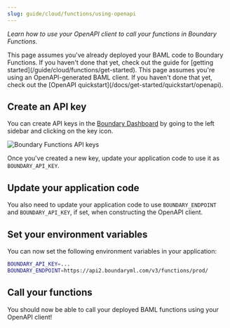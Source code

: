 ```yaml
---
slug: guide/cloud/functions/using-openapi
---
```


_Learn how to use your OpenAPI client to call your functions in Boundary Functions._

<Info>
  This page assumes you've already deployed your BAML code to Boundary Functions. If
  you haven't done that yet, check out the guide for [getting started](/guide/cloud/functions/get-started).
</Info>

<Info>
  This page assumes you're using an OpenAPI-generated BAML client. If you
  haven't done that yet, check out the [OpenAPI quickstart](/docs/get-started/quickstart/openapi).
</Info>

## Create an API key

You can create API keys in the [Boundary
Dashboard](https://dashboard.boundaryml.com/) by going to the left sidebar and
clicking on the key icon.

<div class="flex flex-col items-center">
  <img src="/assets/cloud/api-keys.png" alt="Boundary Functions API keys" />
</div>

Once you've created a new key, update your application code to use it as `BOUNDARY_API_KEY`.

## Update your application code

You also need to update your application code to use `BOUNDARY_ENDPOINT` and
`BOUNDARY_API_KEY`, if set, when constructing the OpenAPI client.

<Markdown src="../../snippets/openapi-howto-rely-on-envvars.mdx" />

## Set your environment variables

You can now set the following environment variables in your application:

```bash
BOUNDARY_API_KEY=...
BOUNDARY_ENDPOINT=https://api2.boundaryml.com/v3/functions/prod/
```

## Call your functions

You should now be able to call your deployed BAML functions using your OpenAPI client!